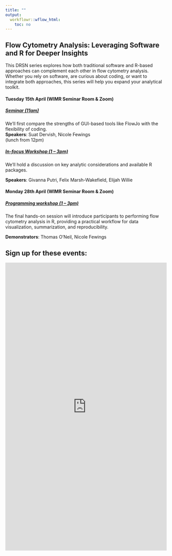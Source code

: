 ---
title: ""
output:
  workflowr::wflow_html:
    toc: no
---

## **Flow Cytometry Analysis**: Leveraging Software and R for Deeper Insights

This DRSN series explores how both traditional software and R-based approaches can complement each other in flow cytometry analysis. Whether you rely on software, are curious about coding, or want to integrate both approaches, this series will help you expand your analytical toolkit.

<wimr>  

#### **Tuesday 15th April** (WIMR Seminar Room & Zoom)

##### [Seminar (11am)](C:/1_Yc/analysis-user-group/docs/202504_Seminar.html)

We’ll first compare the strengths of GUI-based tools like FlowJo with the flexibility of coding.    
**Speakers**: Suat Dervish, Nicole Fewings    
(lunch from 12pm)

##### [In-focus Workshop (1 – 3pm)](https://drthomasoneil.github.io/analysis-user-group/202504_InFocus.html)

We’ll hold a discussion on key analytic considerations and available R packages. 

**Speakers**: Givanna Putri, Felix Marsh-Wakefield, Elijah Willie

#### **Monday 28th April** (WIMR Seminar Room & Zoom)

##### [Programming workshop (1 – 3pm)](https://drthomasoneil.github.io/analysis-user-group/202504_Workshop.html)

The final hands-on session will introduce participants to performing flow cytometry analysis in R, providing a practical workflow for data visualization, summarization, and reproducibility. 

**Demonstrators**: Thomas O’Neil, Nicole Fewings

<wimr>

## Sign up for these events:    


<iframe width="900px" height="900px" src="https://forms.office.com/r/FKdfCd1iW1?embed=true" frameborder="0" marginwidth="0" marginheight="0" style="border: none; max-width:100%; max-height:100vh" allowfullscreen webkitallowfullscreen mozallowfullscreen msallowfullscreen> </iframe>
